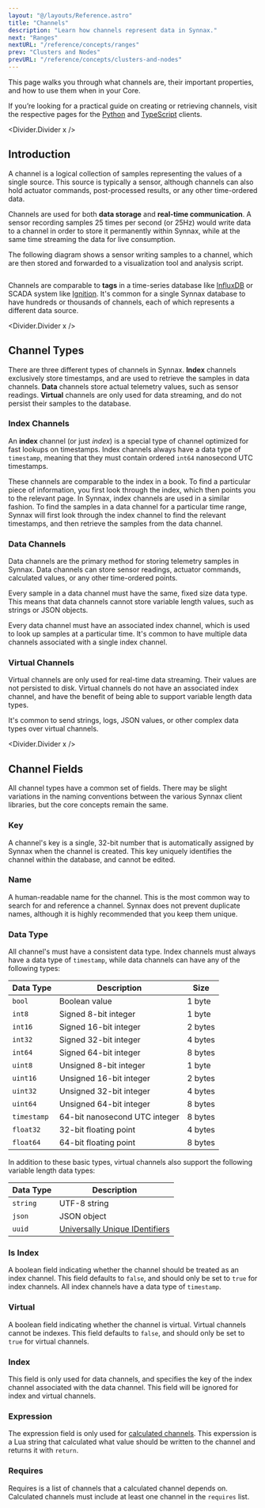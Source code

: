 ```yaml
---
layout: "@/layouts/Reference.astro"
title: "Channels"
description: "Learn how channels represent data in Synnax."
next: "Ranges"
nextURL: "/reference/concepts/ranges"
prev: "Clusters and Nodes"
prevURL: "/reference/concepts/clusters-and-nodes"
---
```



This page walks you through what channels are, their important properties, and how to
use them when in your Core.

If you’re looking for a practical guide on creating or retrieving channels, visit the
respective pages for the [Python](/reference/python-client/channels) and
[TypeScript](/reference/typescript-client/channels) clients.

<Divider.Divider x />

## Introduction

A channel is a logical collection of samples representing the values of a single source.
This source is typically a sensor, although channels can also hold actuator commands,
post-processed results, or any other time-ordered data.

Channels are used for both **data storage** and **real-time communication**. A sensor
recording samples 25 times per second (or 25Hz) would write data to a channel in order
to store it permanently within Synnax, while at the same time streaming the data for
live consumption.

The following diagram shows a sensor writing samples to a channel, which are then stored
and forwarded to a visualization tool and analysis script.

<Diagram>
  <Image
    client:only="react"
    id="concepts/channels/channels"
    extension="svg"
    themed={false}
  />
</Diagram>

Channels are comparable to **tags** in a time-series database like
[InfluxDB](https://www.influxdata.com/) or SCADA system like
[Ignition](https://inductiveautomation.com/). It's common for a single Synnax database
to have hundreds or thousands of channels, each of which represents a different data
source.

<Divider.Divider x />

## Channel Types

There are three different types of channels in Synnax. **Index** channels exclusively
store timestamps, and are used to retrieve the samples in data channels. **Data**
channels store actual telemetry values, such as sensor readings. **Virtual** channels
are only used for data streaming, and do not persist their samples to the database.

### Index Channels

An **index** channel (or just _index_) is a special type of channel optimized for fast
lookups on timestamps. Index channels always have a data type of `timestamp`, meaning
that they must contain ordered `int64` nanosecond UTC timestamps.

These channels are comparable to the index in a book. To find a particular piece of
information, you first look through the index, which then points you to the relevant
page. In Synnax, index channels are used in a similar fashion. To find the samples in a
data channel for a particular time range, Synnax will first look through the index
channel to find the relevant timestamps, and then retrieve the samples from the data
channel.

### Data Channels

Data channels are the primary method for storing telemetry samples in Synnax. Data
channels can store sensor readings, actuator commands, calculated values, or any other
time-ordered points.

Every sample in a data channel must have the same, fixed size data type. This means that
data channels cannot store variable length values, such as strings or JSON objects.

Every data channel must have an associated index channel, which is used to look up
samples at a particular time. It's common to have multiple data channels associated with
a single index channel.

### Virtual Channels

Virtual channels are only used for real-time data streaming. Their values are not
persisted to disk. Virtual channels do not have an associated index channel, and have
the benefit of being able to support variable length data types.

It's common to send strings, logs, JSON values, or other complex data types over virtual
channels.

<Divider.Divider x />

## Channel Fields

All channel types have a common set of fields. There may be slight variations in the
naming conventions between the various Synnax client libraries, but the core concepts
remain the same.

### Key

A channel's key is a single, 32-bit number that is automatically assigned by Synnax when
the channel is created. This key uniquely identifies the channel within the database,
and cannot be edited.

### Name

A human-readable name for the channel. This is the most common way to search for and
reference a channel. Synnax does not prevent duplicate names, although it is highly
recommended that you keep them unique.

### Data Type

All channel's must have a consistent data type. Index channels must always have a data
type of `timestamp`, while data channels can have any of the following types:

| Data Type   | Description                   | Size    |
| ----------- | ----------------------------- | ------- |
| `bool`      | Boolean value                 | 1 byte  |
| `int8`      | Signed 8-bit integer          | 1 byte  |
| `int16`     | Signed 16-bit integer         | 2 bytes |
| `int32`     | Signed 32-bit integer         | 4 bytes |
| `int64`     | Signed 64-bit integer         | 8 bytes |
| `uint8`     | Unsigned 8-bit integer        | 1 byte  |
| `uint16`    | Unsigned 16-bit integer       | 2 bytes |
| `uint32`    | Unsigned 32-bit integer       | 4 bytes |
| `uint64`    | Unsigned 64-bit integer       | 8 bytes |
| `timestamp` | 64-bit nanosecond UTC integer | 8 bytes |
| `float32`   | 32-bit floating point         | 4 bytes |
| `float64`   | 64-bit floating point         | 8 bytes |

In addition to these basic types, virtual channels also support the following variable
length data types:

| Data Type | Description                                                                   |
| --------- | ----------------------------------------------------------------------------- |
| `string`  | UTF-8 string                                                                  |
| `json`    | JSON object                                                                   |
| `uuid`    | [Universally Unique IDentifiers](https://www.rfc-editor.org/rfc/rfc9562.html) |

### Is Index

A boolean field indicating whether the channel should be treated as an index channel.
This field defaults to `false`, and should only be set to `true` for index channels. All
index channels have a data type of `timestamp`.

### Virtual

A boolean field indicating whether the channel is virtual. Virtual channels cannot be
indexes. This field defaults to `false`, and should only be set to `true` for virtual
channels.

### Index

This field is only used for data channels, and specifies the key of the index channel
associated with the data channel. This field will be ignored for index and virtual
channels.

### Expression

The expression field is only used for
[calculated channels](/reference/console/calculated-channels). This experssion is a Lua
string that calculated what value should be written to the channel and returns it with
`return`.

### Requires

Requires is a list of channels that a calculated channel depends on. Calculated channels
must include at least one channel in the `requires` list.
